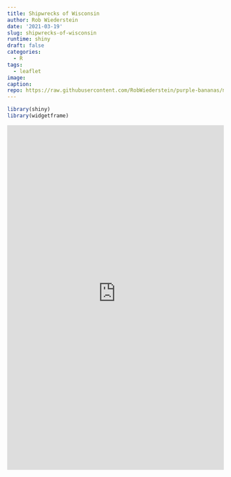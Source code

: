 ```yaml
---
title: Shipwrecks of Wisconsin
author: Rob Wiederstein
date: '2021-03-19'
slug: shipwrecks-of-wisconsin
runtime: shiny
draft: false
categories:
  - R
tags:
  - leaflet
image:
caption:
repo: https://raw.githubusercontent.com/RobWiederstein/purple-bananas/main/content/post/2021-03-19-shipwrecks-of-wisconsin/index.Rmd
---
```



```r

library(shiny)
library(widgetframe)

```

<iframe height="800" width="100%" frameborder="no" src="https://rob-wiederstein.shinyapps.io/shipwrecks_wisconsin/"> </iframe>
